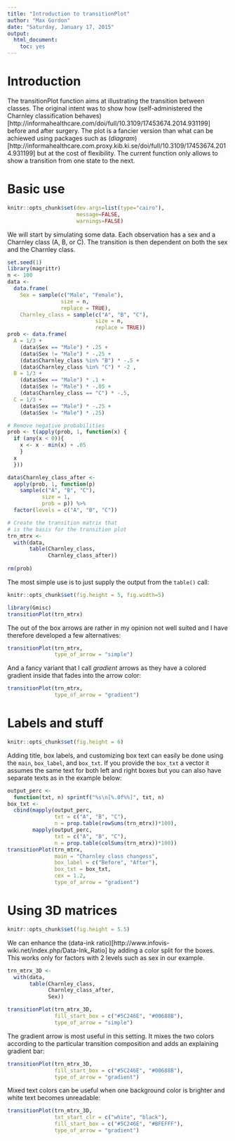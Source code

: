 ```yaml
---
title: "Introduction to transitionPlot"
author: "Max Gordon"
date: "Saturday, January 17, 2015"
output:
  html_document:
    toc: yes
---
```


Introduction
============

The transitionPlot function aims at illustrating the transition between classes. The original intent was to show how (self-administered the Charnley classification behaves)[http://informahealthcare.com/doi/full/10.3109/17453674.2014.931199] before and after surgery. The plot is a fancier version than what can be achiewed using packages such as (*diagram*)[http://informahealthcare.com.proxy.kib.ki.se/doi/full/10.3109/17453674.2014.931199] but at the cost of flexibility. The current function only allows to show a transition from one state to the next.

Basic use
=========
```r
knitr::opts_chunk$set(dev.args=list(type="cairo"), 
                      message=FALSE, 
                      warnings=FALSE)
```

We will start by simulating some data. Each observation has a sex and a Charnley class (A, B, or C). The transition is then dependent on both the sex and the Charnley class.

```r
set.seed(1)
library(magrittr)
n <- 100
data <- 
  data.frame(
    Sex = sample(c("Male", "Female"),
                 size = n,
                 replace = TRUE),
    Charnley_class = sample(c("A", "B", "C"), 
                            size = n, 
                            replace = TRUE))
prob <- data.frame(
  A = 1/3 +
    (data$Sex == "Male") * .25 +
    (data$Sex != "Male") * -.25 +
    (data$Charnley_class %in% "B") * -.5 +
    (data$Charnley_class %in% "C") * -2 ,
  B = 1/3 +
    (data$Sex == "Male") * .1 + 
    (data$Sex != "Male") * -.05 +
    (data$Charnley_class == "C") * -.5,
  C = 1/3 +
    (data$Sex == "Male") * -.25 +
    (data$Sex != "Male") * .25)

# Remove negative probabilities
prob <- t(apply(prob, 1, function(x) {
  if (any(x < 0)){
    x <- x - min(x) + .05
    }
  x
  }))

data$Charnley_class_after <- 
  apply(prob, 1, function(p)
    sample(c("A", "B", "C"), 
           size = 1, 
           prob = p)) %>%
  factor(levels = c("A", "B", "C"))

# Create the transition matrix that 
# is the basis for the transition plot
trn_mtrx <-
  with(data,
       table(Charnley_class, 
             Charnley_class_after))
  
rm(prob)
```

The most simple use is to just supply the output from the `table()` call:

```r
knitr::opts_chunk$set(fig.height = 5, fig.width=5)
```

```r
library(Gmisc)
transitionPlot(trn_mtrx)
```

The out of the box arrows are rather in my opinion not well suited and I have therefore developed a few alternatives:

```r
transitionPlot(trn_mtrx, 
               type_of_arrow = "simple")
```

And a fancy variant that I call *gradient* arrows as they have a colored gradient inside that fades into the arrow color:

```r
transitionPlot(trn_mtrx, 
               type_of_arrow = "gradient")
```

Labels and stuff
================

```r
knitr::opts_chunk$set(fig.height = 6)
```

Adding title, box labels, and customizing box text can easily be done using the `main`, `box_label`, and `box_txt`. If you provide the `box_txt` a vector it assumes the same text for both left and right boxes but you can also have separate texts as in the example below:

```r
output_perc <- 
  function(txt, n) sprintf("%s\n[%.0f%%]", txt, n)
box_txt <- 
  cbind(mapply(output_perc, 
               txt = c("A", "B", "C"), 
               n = prop.table(rowSums(trn_mtrx))*100),
        mapply(output_perc, 
               txt = c("A", "B", "C"), 
               n = prop.table(colSums(trn_mtrx))*100))
transitionPlot(trn_mtrx, 
               main = "Charnley class changess",
               box_label = c("Before", "After"),
               box_txt = box_txt,
               cex = 1.2,
               type_of_arrow = "gradient")
```

Using 3D matrices
=================

```r
knitr::opts_chunk$set(fig.height = 5.5)
```

We can enhance the (data-ink ratio)[http://www.infovis-wiki.net/index.php/Data-Ink_Ratio] by adding a color split for the boxes. This works only for factors with 2 levels such as sex in our example.

```r
trn_mtrx_3D <-
  with(data,
       table(Charnley_class, 
             Charnley_class_after,
             Sex))

transitionPlot(trn_mtrx_3D, 
               fill_start_box = c("#5C246E", "#00688B"),
               type_of_arrow = "simple")
```

The gradient arrow is most useful in this setting. It mixes the two colors according to the particular transition composition and adds an explaining gradient bar:

```r
transitionPlot(trn_mtrx_3D, 
               fill_start_box = c("#5C246E", "#00688B"),
               type_of_arrow = "gradient")
```

Mixed text colors can be useful when one background color is brighter and white text becomes unreadable:

```r
transitionPlot(trn_mtrx_3D, 
               txt_start_clr = c("white", "black"),
               fill_start_box = c("#5C246E", "#BFEFFF"),
               type_of_arrow = "gradient")
```


